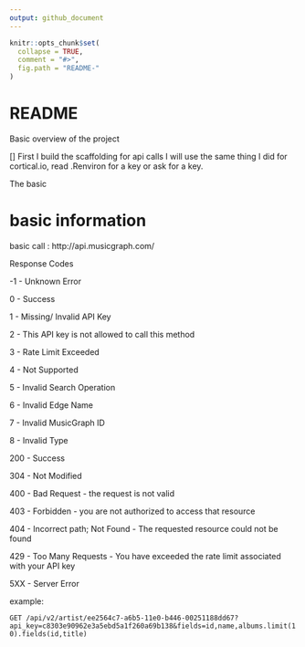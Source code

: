 ```yaml
---
output: github_document
---
```


<!-- README.md is generated from README.Rmd. Please edit that file -->

```r
knitr::opts_chunk$set(
  collapse = TRUE,
  comment = "#>",
  fig.path = "README-"
)
```


# README
Basic overview of the project

[] First I build the scaffolding for api calls
I will use the same thing I did for cortical.io, read .Renviron for
a key or ask for a key.

The basic 



# basic information

basic call : http://api.musicgraph.com/ 

Response Codes

-1 - Unknown Error

0 - Success

1 - Missing/ Invalid API Key

2 - This API key is not allowed to call this method

3 - Rate Limit Exceeded

4 - Not Supported

5 - Invalid Search Operation

6 - Invalid Edge Name

7 - Invalid MusicGraph ID

8 - Invalid Type



200 - Success

304 - Not Modified

400 - Bad Request - the request is not valid

403 - Forbidden - you are not authorized to access that resource

404 - Incorrect path; Not Found - The requested resource could not be found

429 - Too Many Requests - You have exceeded the rate limit associated with your API key

5XX - Server Error

example:

`GET /api/v2/artist/ee2564c7-a6b5-11e0-b446-00251188dd67?api_key=c8303e90962e3a5ebd5a1f260a69b138&fields=id,name,albums.limit(10).fields(id,title)`
